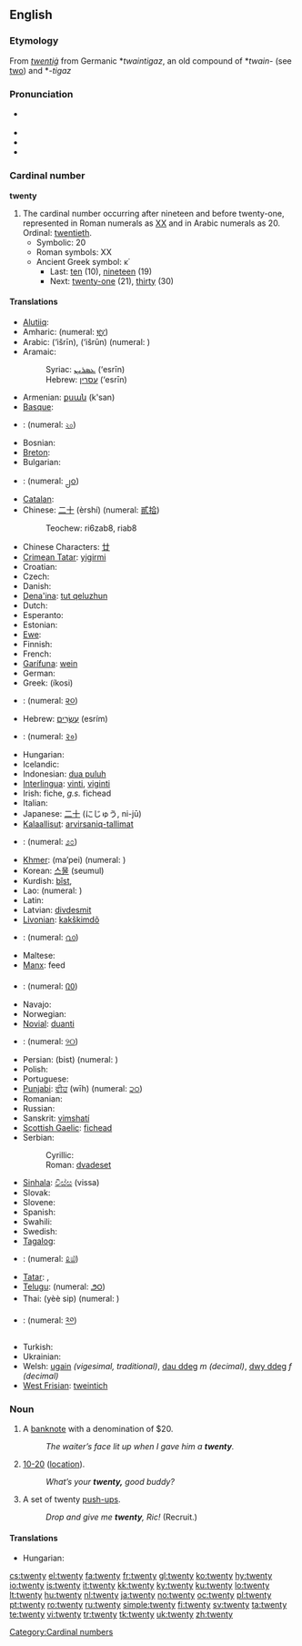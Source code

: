 ==English==

{{rank|appear|thoughts|former|662|twenty|lips|donations|George}}

===Etymology===
From {{etyl|ang|en}} ''[[twentiġ]]'' from Germanic *''twaintigaz'', an old compound of *''twain-'' (see [[two]]) and *''-tigaz''

===Pronunciation===
* {{a|UK|US}} {{IPA|/ˈtwɛn.tiː/|/ˈtwɛn.iː/}}
* {{audio|en-uk-twenty.ogg|Audio (UK)}}
* {{audio|en-us-twenty.ogg|Audio (US)}}
* {{rhymes|ɛnti}}

===Cardinal number===
'''twenty'''

# The cardinal number occurring after nineteen and before twenty-one, represented in Roman numerals as [[XX]] and in Arabic numerals as 20.  Ordinal: [[twentieth]].
#* Symbolic: 20
#* Roman symbols: XX
#* Ancient Greek symbol: κ΄
#** Last: [[ten]] (10), [[nineteen]] (19)
#** Next: [[twenty-one]] (21), [[thirty]] (30)

====Translations====
{{trans-top|cardinal number}}
* [[Alutiiq]]: {{tø|ems|suinaq}}
* Amharic: {{t|am|ሐያ|häya|sc=Ethi}} (numeral: [[፪፲]])
* Arabic: {{Arab|[[عشرين]]}} (‘išrīn), {{Arab|[[عشرون]]}} (‘išrūn) (numeral: {{Arab|[[٢٠]]}})
* Aramaic:
*: Syriac: [[ܥܣܪܝܢ]] (‘esrīn) {{c}}
*: Hebrew: [[עסרין]] (‘esrīn) {{c}}
* Armenian: [[քսան]] (k'san)
* [[Basque]]: {{t|eu|hogei}}
* {{trreq|Bengali}}: (numeral: [[২০]])
* Bosnian: {{t-|bs|dvadeset}}
* [[Breton]]: {{t|br|ugent}}
* Bulgarian: {{t|bg|двадесет|tr=dvadeset}}
* {{trreq|Burmese}}: (numeral: [[၂၀]])
* [[Catalan]]: {{t|ca|vint}}
* Chinese: [[二十]] (èrshí) (numeral: [[貳拾]])
*: Teochew: ri6zab8, riab8
* Chinese Characters: [[廿]]
* [[Crimean Tatar]]: [[yigirmi]]
* Croatian: {{t+|hr|dvadeset|alt=dvádeset}}
* Czech: {{t-|cs|dvacet}}
* Danish: {{t|da|tyve}}
* [[Dena'ina]]: [[tut qeluzhun]]
* Dutch: {{t+|nl|twintig|f}}
* Esperanto: {{t-|eo|dudek|xs=Esperanto}}
* Estonian: {{t-|et|kakskümmend}}
* [[Ewe]]: {{tø|ee|blaeve|n|xs=Ewe}}
* Finnish: {{t+|fi|kaksikymmentä}}
* French: {{t+|fr|vingt|m}}
* [[Garífuna]]: [[wein]]
* German: {{t+|de|zwanzig|f}}
* Greek: {{t+|el|είκοσι|sc=Grek}} (íkosi)
* {{trreq|Gujarati}}: (numeral: [[૨૦]])
* Hebrew: [[עשרים|עֶשְׂרִים]] (esrím) {{m|f}}
* {{trreq|Hindi}}: (numeral: [[२०]])
* Hungarian: {{t+|hu|húsz}}
* Icelandic: {{t+|is|tuttugu}}
* Indonesian: [[dua puluh]]
* [[Interlingua]]: [[vinti]], [[viginti]]
* Irish: fiche, ''g.s.'' fichead
* Italian: {{t+|it|venti|m}}
* Japanese: [[二十]] (にじゅう, ni-jū)
* [[Kalaallisut]]: [[arvirsaniq-tallimat]]
* {{trreq|Kannada}}: (numeral: [[೨೦]])
{{trans-mid}}
* [[Khmer]]: {{Khmr|[[ម្ភៃ]]}} (ma’pei) (numeral: {{Khmr|[[២០]]}})
* Korean: [[스물]] (seumul)
* Kurdish: [[bîst]], {{ku-Arab|[[بیست]]}}
* Lao: {{t-|lo|ຊາວ|tr=saaw|sc=Laoo|xs=Lao}} (numeral: {{Laoo|[[໒໐]]}})
* Latin: {{t-|la|viginti}}
* Latvian: [[divdesmit]]
* [[Livonian]]: [[kakškimdõ]]
* {{trreq|Malayalam}}: (numeral: [[൨൦]])
* Maltese: {{t|mt|għoxrin}}
* [[Manx]]: feed
* {{trreq|Mongolian}}: (numeral: [[᠒᠐]])
* Navajo: {{t|nv|naadiin}}
* Norwegian: {{t+|no|tjue}}
* [[Novial]]: [[duanti]]
* {{trreq|Oriya}}: (numeral: [[୨୦]])
* Persian: {{fa-Arab|[[بيست]]}} (bist) (numeral: {{fa-Arab|[[۲۰]]}})
* Polish: {{t+|pl|dwadzieścia}}
* Portuguese: {{t+|pt|vinte}}
* [[Punjabi]]: [[ਵੀਹ]] (wīh) (numeral: [[੨੦]])
* Romanian: {{t+|ro|douăzeci}}
* Russian: {{t|ru|двадцать|tr=dvádtsat’}}
* Sanskrit: [[vimshatí]]
* [[Scottish Gaelic]]: [[fichead]]
* Serbian:
*: Cyrillic: {{t|sr|двадесет}}
*: Roman: [[dvadeset]]
* [[Sinhala]]: [[විස්ස]] (vissa)
* Slovak: {{t|sk|dvajset}}
* Slovene: {{t|sl|dvajset}}
* Spanish: {{t+|es|veinte}}
* Swahili: {{t|sw|ishirini}}
* Swedish: {{t+|sv|tjugo}}
* [[Tagalog]]: {{t|tg|dalawampu}}
* {{trreq|Tamil}}: (numeral: [[௨௰]])
* [[Tatar]]: {{t+|tt|егерме|sc=Cyrl|xs=Tatar}}, {{t-|tt|yegerme|xs=Tatar}}
* [[Telugu]]: {{t|te|ఇరవై}} (numeral: [[౨౦]])
* Thai: {{Thai|[[ยี่สิบ]]}} (yèè sip) (numeral: {{Thai|[[๒๐]]}})
* {{trreq|Tibetan}}: (numeral: [[༢༠]])
* Turkish: {{t+|tr|yirmi}}
* Ukrainian: {{t|uk|двайцять|tr=dvajtsjat’}}
* Welsh: [[ugain]] ''(vigesimal, traditional)'', [[dau ddeg]] ''m (decimal)'', [[dwy ddeg]] ''f (decimal)''
* [[West Frisian]]: [[tweintich]]
{{trans-bottom}}

===Noun===
{{en-noun|twenties}}

# {{colloquial}} A [[banknote]] with a denomination of $20.
#: ''The waiter’s face lit up when I gave him a '''twenty'''.''
# {{context|CB|_|slang}} [[10-20]] ([[location]]).
#: ''What’s your '''twenty,''' good buddy?''
# {{military}} A set of twenty [[push-up]]s.
#: ''Drop and give me '''twenty''', Ric!''  (Recruit.)

====Translations====
{{trans-top|a banknote with a denomination of $20}}
* Hungarian: {{t|hu|húszas}}
{{trans-mid}}
{{trans-bottom}}

{{trans-top|CB slang - location}}
{{trans-mid}}
{{trans-bottom}}

[[Category:Cardinal numbers]]

[[cs:twenty]]
[[el:twenty]]
[[fa:twenty]]
[[fr:twenty]]
[[gl:twenty]]
[[ko:twenty]]
[[hy:twenty]]
[[io:twenty]]
[[is:twenty]]
[[it:twenty]]
[[kk:twenty]]
[[ky:twenty]]
[[ku:twenty]]
[[lo:twenty]]
[[lt:twenty]]
[[hu:twenty]]
[[nl:twenty]]
[[ja:twenty]]
[[no:twenty]]
[[oc:twenty]]
[[pl:twenty]]
[[pt:twenty]]
[[ro:twenty]]
[[ru:twenty]]
[[simple:twenty]]
[[fi:twenty]]
[[sv:twenty]]
[[ta:twenty]]
[[te:twenty]]
[[vi:twenty]]
[[tr:twenty]]
[[tk:twenty]]
[[uk:twenty]]
[[zh:twenty]]